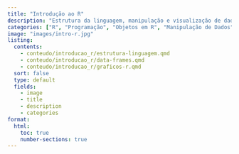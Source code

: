 ```yaml
---
title: "Introdução ao R"
description: "Estrutura da linguagem, manipulação e visualização de dados."
categories: ["R", "Programação", "Objetos em R", "Manipulação de Dados", "Data frames", "Gráficos em R", "Visualização de Dados"]
image: "images/intro-r.jpg"
listing:
  contents: 
    - conteudo/introducao_r/estrutura-linguagem.qmd
    - conteudo/introducao_r/data-frames.qmd
    - conteudo/introducao_r/graficos-r.qmd
  sort: false
  type: default
  fields: 
    - image
    - title
    - description
    - categories    
format:
  html:
    toc: true
    number-sections: true
---
```


